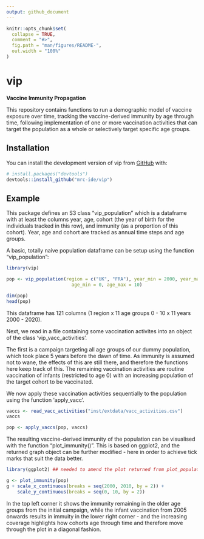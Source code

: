 ```yaml
---
output: github_document
---
```


<!-- README.md is generated from README.Rmd. Please edit that file -->

```r
knitr::opts_chunk$set(
  collapse = TRUE,
  comment = "#>",
  fig.path = "man/figures/README-",
  out.width = "100%"
)
```

# vip

<!-- badges: start -->
<!-- badges: end -->

**Vaccine Immunity Propagation**

This repository contains functions to run a demographic model of
vaccine exposure over time, tracking the vaccine-derived immunity by
age through time, following implementation of one or more vaccination
activities that can target the population as a whole or selectively
target specific age groups.

## Installation

You can install the development version of vip from
[GitHub](https://github.com/) with:

``` r
# install.packages("devtools")
devtools::install_github("mrc-ide/vip")
```

## Example

This package defines an S3 class "vip_population" which is a dataframe
with at least the columns year, age, cohort (the year of birth for the
individuals tracked in this row), and immunity (as a proportion of
this cohort). Year, age and cohort are tracked as annual time steps
and age groups.

A basic, totally naive population dataframe can be setup using the
function "vip_population":

```r
library(vip)

pop <- vip_population(region = c("UK", "FRA"), year_min = 2000, year_max = 2010,
                        age_min = 0, age_max = 10)

dim(pop)
head(pop)

```
This dataframe has 121 columns (1 region x 11 age groups 0 - 10 x 11
years 2000 - 2020).

Next, we read in a file containing some vaccination activites into an
object of the class 'vip_vacc_activities'.

The first is a campaign targeting all age groups of our
dummy population, which took place 5 years before the dawn of time. As
immunity is assumed not to wane, the effects of this are still there,
and therefore the functions here keep track of this. The remaining
vaccination activities are routine vaccination of infants (restricted
to age 0) with an increasing population of the target cohort to be
vaccinated.

We now apply these vaccination activities sequentially to the
population using the function 'apply_vacc'.

```r
vaccs <- read_vacc_activities("inst/extdata/vacc_activities.csv")
vaccs

pop <- apply_vaccs(pop, vaccs)

```

The resulting vaccine-derived immunity of the population can be visualised with
the function "plot_immunity()". This is based on ggplot2, and the
returned graph object can be further modified - here in order to
achieve tick marks that suit the data better.

```r
library(ggplot2) ## needed to amend the plot returned from plot_population()

g <- plot_immunity(pop)
g + scale_x_continuous(breaks = seq(2000, 2010, by = 2)) +
    scale_y_continuous(breaks = seq(0, 10, by = 2))

```

In the top left corner it shows the immunity remaining in the older
age groups from the initial campaign, while the infant vaccination
from 2005 onwards results in immuity in the lower right corner - and
the increasing coverage highlights how cohorts age through time and
therefore move through the plot in a diagonal fashion.


<!-- You'll still need to render `README.Rmd` regularly, to keep -->
<!-- `README.md` up-to-date. `devtools::build_readme()` is handy for -->
<!-- this. You could also use GitHub Actions to re-render `README.Rmd` -->
<!-- every time you push. An example workflow can be found here: -->
<!-- <https://github.com/r-lib/actions/tree/v1/examples>. -->

<!-- You can also embed plots, for example: -->

<!-- ```{r pressure, echo = FALSE} -->
<!-- plot(pressure) -->
<!-- ``` -->

<!-- In that case, don't forget to commit and push the resulting figure -->
<!-- files, so they display on GitHub and CRAN. -->
